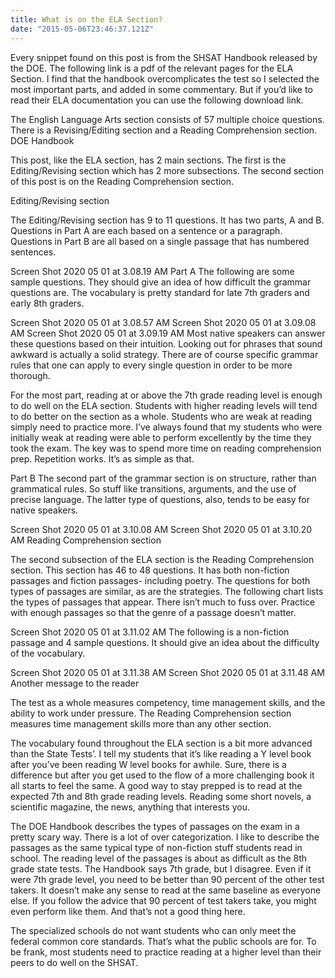 ```yaml
---
title: What is on the ELA Section?
date: "2015-05-06T23:46:37.121Z"
---
```


Every snippet found on this post is from the SHSAT Handbook released by the DOE. The following link is a pdf of the relevant pages for the ELA Section. I find that the handbook overcomplicates the test so I selected the most important parts, and added in some commentary. But if you’d like to read their ELA documentation you can use the following download link.

The English Language Arts section consists of 57 multiple choice questions. There is a Revising/Editing section and a Reading Comprehension section.
DOE Handbook

This post, like the ELA section, has 2 main sections. The first is the Editing/Revising section which has 2 more subsections. The second section of this post is on the Reading Comprehension section.

Editing/Revising section

The Editing/Revising section has 9 to 11 questions. It has two parts, A and B. Questions in Part A are each based on a sentence or a paragraph. Questions in Part B are all based on a single passage that has numbered sentences.

Screen Shot 2020 05 01 at 3.08.19 AM
Part A
The following are some sample questions. They should give an idea of how difficult the grammar questions are. The vocabulary is pretty standard for late 7th graders and early 8th graders.

Screen Shot 2020 05 01 at 3.08.57 AM
Screen Shot 2020 05 01 at 3.09.08 AM
Screen Shot 2020 05 01 at 3.09.19 AM
Most native speakers can answer these questions based on their intuition. Looking out for phrases that sound awkward is actually a solid strategy. There are of course specific grammar rules that one can apply to every single question in order to be more thorough.

For the most part, reading at or above the 7th grade reading level is enough to do well on the ELA section. Students with higher reading levels will tend to do better on the section as a whole. Students who are weak at reading simply need to practice more. I’ve always found that my students who were initially weak at reading were able to perform excellently by the time they took the exam. The key was to spend more time on reading comprehension prep. Repetition works. It’s as simple as that.

Part B
The second part of the grammar section is on structure, rather than grammatical rules. So stuff like transitions, arguments, and the use of precise language. The latter type of questions, also, tends to be easy for native speakers.

Screen Shot 2020 05 01 at 3.10.08 AM
Screen Shot 2020 05 01 at 3.10.20 AM
Reading Comprehension section

The second subsection of the ELA section is the Reading Comprehension section. This section has 46 to 48 questions. It has both non-fiction passages and fiction passages- including poetry. The questions for both types of passages are similar, as are the strategies. The following chart lists the types of passages that appear. There isn’t much to fuss over. Practice with enough passages so that the genre of a passage doesn’t matter.

Screen Shot 2020 05 01 at 3.11.02 AM
The following is a non-fiction passage and 4 sample questions. It should give an idea about the difficulty of the vocabulary.

Screen Shot 2020 05 01 at 3.11.38 AM
Screen Shot 2020 05 01 at 3.11.48 AM
Another message to the reader

The test as a whole measures competency, time management skills, and the ability to work under pressure. The Reading Comprehension section measures time management skills more than any other section.

The vocabulary found throughout the ELA section is a bit more advanced than the State Tests’. I tell my students that it’s like reading a Y level book after you’ve been reading W level books for awhile. Sure, there is a difference but after you get used to the flow of a more challenging book it all starts to feel the same. A good way to stay prepped is to read at the expected 7th and 8th grade reading levels. Reading some short novels, a scientific magazine, the news, anything that interests you.

The DOE Handbook describes the types of passages on the exam in a pretty scary way. There is a lot of over categorization. I like to describe the passages as the same typical type of non-fiction stuff students read in school. The reading level of the passages is about as difficult as the 8th grade state tests. The Handbook says 7th grade, but I disagree. Even if it were 7th grade level, you need to be better than 90 percent of the other test takers. It doesn’t make any sense to read at the same baseline as everyone else. If you follow the advice that 90 percent of test takers take, you might even perform like them. And that’s not a good thing here.

The specialized schools do not want students who can only meet the federal common core standards. That’s what the public schools are for. To be frank, most students need to practice reading at a higher level than their peers to do well on the SHSAT.
